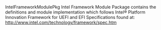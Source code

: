 <!-- [[Category:EDKII Packages]] -->
IntelFrameworkModulePkg Intel Framework Module Package contains the definitions and module implementation
which follows Intel® Platform Innovation Framework for UEFI and EFI Specifications found at: http://www.intel.com/technology/framework/spec.htm 

